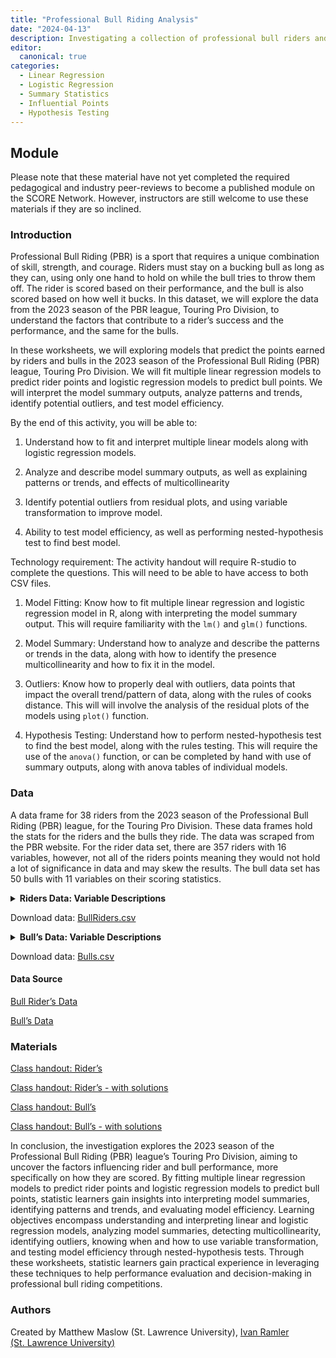 ```yaml
---
title: "Professional Bull Riding Analysis"
date: "2024-04-13"
description: Investigating a collection of professional bull riders and their statistics from 2023 season for the Touring Pro Division.
editor: 
  canonical: true
categories:
  - Linear Regression
  - Logistic Regression
  - Summary Statistics
  - Influential Points
  - Hypothesis Testing
---
```


## Module

Please note that these material have not yet completed the required pedagogical and industry peer-reviews to become a published module on the SCORE Network. However, instructors are still welcome to use these materials if they are so inclined.

### Introduction

Professional Bull Riding (PBR) is a sport that requires a unique combination of skill, strength, and courage. Riders must stay on a bucking bull as long as they can, using only one hand to hold on while the bull tries to throw them off. The rider is scored based on their performance, and the bull is also scored based on how well it bucks. In this dataset, we will explore the data from the 2023 season of the PBR league, Touring Pro Division, to understand the factors that contribute to a rider's success and the performance, and the same for the bulls.

In these worksheets, we will exploring models that predict the points earned by riders and bulls in the 2023 season of the Professional Bull Riding (PBR) league, Touring Pro Division. We will fit multiple linear regression models to predict rider points and logistic regression models to predict bull points. We will interpret the model summary outputs, analyze patterns and trends, identify potential outliers, and test model efficiency.

::: {.callout-note collapse="true" title="Learning Objectives" appearance="minimal"}
By the end of this activity, you will be able to:

1.  Understand how to fit and interpret multiple linear models along with logistic regression models.

2.  Analyze and describe model summary outputs, as well as explaining patterns or trends, and effects of multicollinearity

3.  Identify potential outliers from residual plots, and using variable transformation to improve model.

4.  Ability to test model efficiency, as well as performing nested-hypothesis test to find best model.
:::

::: {.callout-note collapse="true" title="Methods" appearance="minimal"}
Technology requirement: The activity handout will require R-studio to complete the questions. This will need to be able to have access to both CSV files.

1.  Model Fitting: Know how to fit multiple linear regression and logistic regression model in R, along with interpreting the model summary output. This will require familiarity with the `lm()` and `glm()` functions.

2.  Model Summary: Understand how to analyze and describe the patterns or trends in the data, along with how to identify the presence multicollinearity and how to fix it in the model.

3.  Outliers: Know how to properly deal with outliers, data points that impact the overall trend/pattern of data, along with the rules of cooks distance. This will will involve the analysis of the residual plots of the models using `plot()` function.

4.  Hypothesis Testing: Understand how to perform nested-hypothesis test to find the best model, along with the rules testing. This will require the use of the `anova()` function, or can be completed by hand with use of summary outputs, along with anova tables of individual models.
:::

### Data

A data frame for 38 riders from the 2023 season of the Professional Bull Riding (PBR) league, for the Touring Pro Division. These data frames hold the stats for the riders and the bulls they ride. The data was scraped from the PBR website. For the rider data set, there are 357 riders with 16 variables, however, not all of the riders points meaning they would not hold a lot of significance in data and may skew the results. The bull data set has 50 bulls with 11 variables on their scoring statistics.

<details>

<summary><b>Riders Data: Variable Descriptions</b></summary>

| **Variable**        | **Description**                                                |
|---------------------|----------------------------------------------------------------|
| `Rider`             | Name of the pro bull rider                                     |
| `Points`            | Total points earned by the bull rider                          |
| `Points Back`       | Difference in points between the rider and the leader          |
| `Events`            | Number of events participated in by the rider                  |
| `Outs`              | Number of times the rider went through gate (Rides + Buckoffs) |
| `Rides`             | Number of successful rides by the rider                        |
| `Buckoffs`          | Number of unsuccessful rides by the rider                      |
| `prop.Ridden`       | Percent of successful rides                                    |
| `Avg Ride Score`    | Average score for successful rides by the rider                |
| `Highest RideScore` | Highest score achieved by the rider in a single ride           |
| `Avg Buckoff Time`  | Average time spent on bulls that the rider failed to ride      |
| `Round Wins`        | Number of round wins achieved by the rider                     |
| `Event Wins`        | Number of event wins achieved by the rider                     |
| `ReRides Taken`     | Number of re-rides taken by the rider                          |
| `Earnings`          | Total earnings of the rider from bull riding events            |
| `90Pt Rides`        | Number of rides scoring 90 points or above                     |

</details>

Download data: [BullRiders.csv](BullRiders.csv)

<details>

<summary><b>Bull's Data: Variable Descriptions</b></summary>

| **Variable**            | **Description**                                            |
|-------------------------|------------------------------------------------------------|
| `Bull`                  | Name of the bull                                           |
| `World Champ Avg Score` | Average score of the bull at world championship events     |
| `Events`                | Number of events the bull participated in                  |
| `Ridden`                | Number of times the bull was successfully ridden           |
| `Outs`                  | Number of times the bull was scheduled to be ridden        |
| `Rides`                 | Number of successful rides on the bull                     |
| `Buckoffs`              | Number of unsuccessful rides on the bull                   |
| `Avg BullScore`         | Average score for successful rides on the bull             |
| `Highest BullScore`     | Highest score achieved by a rider on this bull             |
| `Avg Buckoff Time`      | Average time a rider spends on the bull before bucking off |
| `45Pt Rides`            | Number of rides scoring 45 points or above on this bull    |

</details>

Download data: [Bulls.csv](Bulls.csv)

#### Data Source

<a href="https://azcms.pbr.com/statistics/rider/?season=2023&tour=TPD-US" target="_blank">Bull Rider's Data</a>

<a href="https://azcms.pbr.com/statistics/bull/" target="_blank">Bull's Data</a>

### Materials

[Class handout: Rider's](pbr-rider.docx)

[Class handout: Rider's - with solutions](AnswerKey_pbr-rider.docx)

[Class handout: Bull's](pbr-bulls.docx)

[Class handout: Bull's - with solutions](AnswerKey_pbr-bulls.docx)

::: {.callout-note collapse="true" title="Conclusion" appearance="minimal"}
In conclusion, the investigation explores the 2023 season of the Professional Bull Riding (PBR) league's Touring Pro Division, aiming to uncover the factors influencing rider and bull performance, more specifically on how they are scored. By fitting multiple linear regression models to predict rider points and logistic regression models to predict bull points, statistic learners gain insights into interpreting model summaries, identifying patterns and trends, and evaluating model efficiency. Learning objectives encompass understanding and interpreting linear and logistic regression models, analyzing model summaries, detecting multicollinearity, identifying outliers, knowing when and how to use variable transformation, and testing model efficiency through nested-hypothesis tests. Through these worksheets, statistic learners gain practical experience in leveraging these techniques to help performance evaluation and decision-making in professional bull riding competitions.
:::

### Authors

Created by Matthew Maslow (St. Lawrence University), [Ivan Ramler (St. Lawrence University)](mailto:iramler@stlawu.edu)
